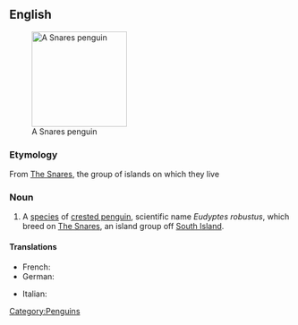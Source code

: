 ==English==
{{wikipedia}}
[[Image:SnaresPenguin (Mattern) large.jpg|170px|right|thumb|A Snares penguin]]
===Etymology===
From [[w:The Snares|The Snares]], the group of islands on which they live

===Noun===
{{en-noun|sg=[[Snares]] [[penguin]]}}

# A [[species]] of [[crested penguin]], scientific name ''Eudyptes robustus'', which breed on [[w:The Snares|The Snares]], an island group off [[South Island]].

====Translations====
{{trans-top|Penguin}}
*French: {{t|fr|gorfou des Snares|m}}
*German: {{t|de|Snaresinselpinguin|m}}
{{trans-mid}}
*Italian: {{t|it|pinguino delle Snares|m}}
{{trans-bottom}}
[[Category:Penguins]]